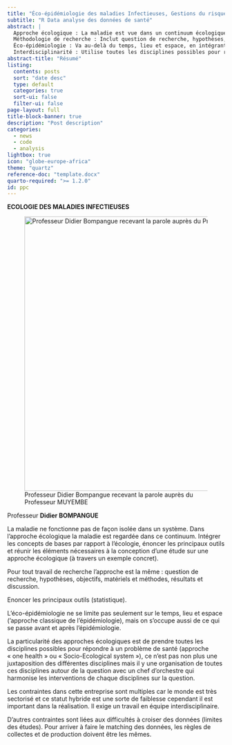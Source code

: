 ```yaml
---
title: "Éco-épidémiologie des maladies Infectieuses, Gestions du risque et Aléas Naturels"
subtitle: "R Data analyse des données de santé"
abstract: |
  Approche écologique : La maladie est vue dans un continuum écologique, intégrant divers concepts et outils pour concevoir des études.
  Méthodologie de recherche : Inclut question de recherche, hypothèses, objectifs, matériels et méthodes, résultats et discussion.
  Éco-épidémiologie : Va au-delà du temps, lieu et espace, en intégrant ce qui se passe avant et après l’épidémiologie.
  Interdisciplinarité : Utilise toutes les disciplines possibles pour répondre à un problème de santé, nécessitant une organisation harmonisée et un travail en équipe interdisciplinaire. 
abstract-title: "Résumé"
listing:
  contents: posts
  sort: "date desc"
  type: default
  categories: true
  sort-ui: false
  filter-ui: false
page-layout: full
title-block-banner: true
description: "Post description"
categories:
  - news
  - code
  - analysis
lightbox: true
icon: "globe-europe-africa"
theme: "quartz"
reference-doc: "template.docx" 
quarto-required: ">= 1.2.0"
id: ppc
---
```


**ECOLOGIE DES MALADIES INFECTIEUSES**

::: {#ppc}
![Professeur Didier Bompangue recevant la parole auprès du Professeur MUYEMBE](images/bompague.jpg){width="635"}
:::

Professeur **Didier BOMPANGUE**

La maladie ne fonctionne pas de façon isolée dans un système. Dans l’approche écologique la maladie est regardée dans ce continuum. Intégrer les concepts de bases par rapport à l’écologie, énoncer les principaux outils et réunir les éléments nécessaires à la conception d’une étude sur une approche écologique (à travers un exemple concret).

Pour tout travail de recherche l’approche est la même : question de recherche, hypothèses, objectifs, matériels et méthodes, résultats et discussion.

Enoncer les principaux outils (statistique).

L’éco-épidémiologie ne se limite pas seulement sur le temps, lieu et espace (‘approche classique de l’épidémiologie), mais on s’occupe aussi de ce qui se passe avant et après l’épidémiologie.

La particularité des approches écologiques est de prendre toutes les disciplines possibles pour répondre à un problème de santé (approche « one health » ou « Socio-Ecological system »), ce n’est pas non plus une juxtaposition des différentes disciplines mais il y une organisation de toutes ces disciplines autour de la question avec un chef d’orchestre qui harmonise les interventions de chaque disciplines sur la question.

Les contraintes dans cette entreprise sont multiples car le monde est très sectorisé et ce statut hybride est une sorte de faiblesse cependant il est important dans la réalisation. Il exige un travail en équipe interdisciplinaire.

D’autres contraintes sont liées aux difficultés à croiser des données (limites des études). Pour arriver à faire le matching des données, les règles de collectes et de production doivent être les mêmes.
